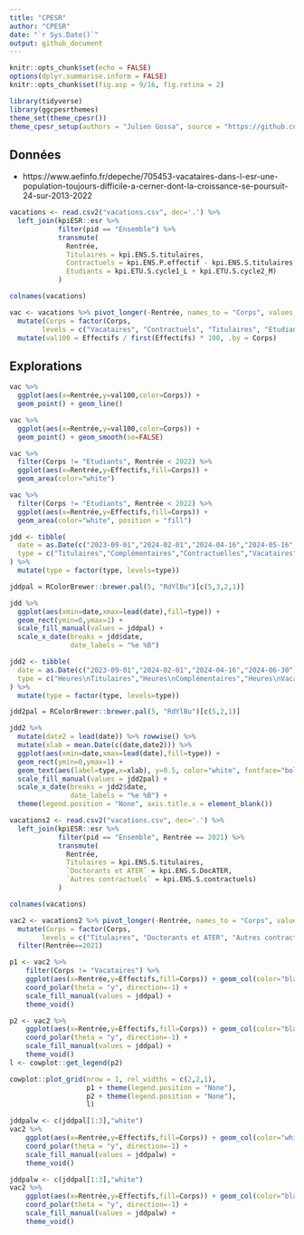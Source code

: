 ```yaml
---
title: "CPESR"
author: "CPESR"
date: "`r Sys.Date()`"
output: github_document
---
```


```r
knitr::opts_chunk$set(echo = FALSE)
options(dplyr.summarise.inform = FALSE)
knitr::opts_chunk$set(fig.asp = 9/16, fig.retina = 2)

library(tidyverse)
library(ggcpesrthemes)
theme_set(theme_cpesr())
theme_cpesr_setup(authors = "Julien Gossa", source = "https://github.com/cpesr/RFC/")
```

## Données 

- https://www.aefinfo.fr/depeche/705453-vacataires-dans-l-esr-une-population-toujours-difficile-a-cerner-dont-la-croissance-se-poursuit-24-sur-2013-2022



```r
vacations <- read.csv2("vacations.csv", dec='.') %>%
  left_join(kpiESR::esr %>%
            filter(pid == "Ensemble") %>%
            transmute(
              Rentrée,
              Titulaires = kpi.ENS.S.titulaires,
              Contractuels = kpi.ENS.P.effectif - kpi.ENS.S.titulaires,
              Etudiants = kpi.ETU.S.cycle1_L + kpi.ETU.S.cycle2_M)
            )

colnames(vacations)

vac <- vacations %>% pivot_longer(-Rentrée, names_to = "Corps", values_to = "Effectifs") %>%
  mutate(Corps = factor(Corps, 
        levels = c("Vacataires", "Contractuels", "Titulaires", "Etudiants"))) %>%
  mutate(val100 = Effectifs / first(Effectifs) * 100, .by = Corps) 
```

## Explorations

```r
vac %>%
  ggplot(aes(x=Rentrée,y=val100,color=Corps)) + 
  geom_point() + geom_line()
```


```r
vac %>%
  ggplot(aes(x=Rentrée,y=val100,color=Corps)) + 
  geom_point() + geom_smooth(se=FALSE)
```


```r
vac %>%
  filter(Corps != "Etudiants", Rentrée < 2022) %>%
  ggplot(aes(x=Rentrée,y=Effectifs,fill=Corps)) + 
  geom_area(color="white")
```

```r
vac %>%
  filter(Corps != "Etudiants", Rentrée < 2022) %>%
  ggplot(aes(x=Rentrée,y=Effectifs,fill=Corps)) + 
  geom_area(color="white", position = "fill")
```




```r
jdd <- tibble(
  date = as.Date(c("2023-09-01","2024-02-01","2024-04-16","2024-05-16","2024-07-01")),
  type = c("Titulaires","Complémentaires","Contractuelles","Vacataires",NA)
) %>%
  mutate(type = factor(type, levels=type))

jddpal = RColorBrewer::brewer.pal(5, "RdYlBu")[c(5,3,2,1)]

jdd %>%
  ggplot(aes(xmin=date,xmax=lead(date),fill=type)) + 
  geom_rect(ymin=0,ymax=1) +
  scale_fill_manual(values = jddpal) +
  scale_x_date(breaks = jdd$date,
               date_labels = "%e %B")
```

```r
jdd2 <- tibble(
  date = as.Date(c("2023-09-01","2024-02-01","2024-04-16","2024-06-30")),
  type = c("Heures\nTitulaires","Heures\nComplémentaires","Heures\nVacataires",NA)
) %>%
  mutate(type = factor(type, levels=type))

jdd2pal = RColorBrewer::brewer.pal(5, "RdYlBu")[c(5,2,1)]

jdd2 %>%
  mutate(date2 = lead(date)) %>% rowwise() %>% 
  mutate(xlab = mean.Date(c(date,date2))) %>%
  ggplot(aes(xmin=date,xmax=lead(date),fill=type)) + 
  geom_rect(ymin=0,ymax=1) +
  geom_text(aes(label=type,x=xlab), y=0.5, color="white", fontface="bold") +
  scale_fill_manual(values = jdd2pal) +
  scale_x_date(breaks = jdd2$date,
               date_labels = "%e %B") +
  theme(legend.position = "None", axis.title.x = element_blank())
```



```r
vacations2 <- read.csv2("vacations.csv", dec='.') %>%
  left_join(kpiESR::esr %>%
            filter(pid == "Ensemble", Rentrée == 2021) %>%
            transmute(
              Rentrée,
              Titulaires = kpi.ENS.S.titulaires,
              `Doctorants et ATER` = kpi.ENS.S.DocATER,
              `Autres contractuels` = kpi.ENS.S.contractuels)
            )

colnames(vacations)

vac2 <- vacations2 %>% pivot_longer(-Rentrée, names_to = "Corps", values_to = "Effectifs") %>%
  mutate(Corps = factor(Corps, 
        levels = c("Titulaires", "Doctorants et ATER", "Autres contractuels", "Vacataires"))) %>%
  filter(Rentrée==2021)
```

```r
p1 <- vac2 %>%
    filter(Corps != "Vacataires") %>%
    ggplot(aes(x=Rentrée,y=Effectifs,fill=Corps)) + geom_col(color="black") +
    coord_polar(theta = "y", direction=-1) +
    scale_fill_manual(values = jddpal) +
    theme_void()

p2 <- vac2 %>%
    ggplot(aes(x=Rentrée,y=Effectifs,fill=Corps)) + geom_col(color="black") +
    coord_polar(theta = "y", direction=-1) +
    scale_fill_manual(values = jddpal) +
    theme_void()
l <- cowplot::get_legend(p2)

cowplot::plot_grid(nrow = 1, rel_widths = c(2,2,1), 
                   p1 + theme(legend.position = "None"), 
                   p2 + theme(legend.position = "None"), 
                   l)
```


```r
jddpalw <- c(jddpal[1:3],"white")
vac2 %>%
    ggplot(aes(x=Rentrée,y=Effectifs,fill=Corps)) + geom_col(color="white") +
    coord_polar(theta = "y", direction=-1) +
    scale_fill_manual(values = jddpalw) +
    theme_void()
```

```r
jddpalw <- c(jddpal[1:3],"white")
vac2 %>%
    ggplot(aes(x=Rentrée,y=Effectifs,fill=Corps)) + geom_col(color="black") +
    coord_polar(theta = "y", direction=-1) +
    scale_fill_manual(values = jddpalw) +
    theme_void()
```